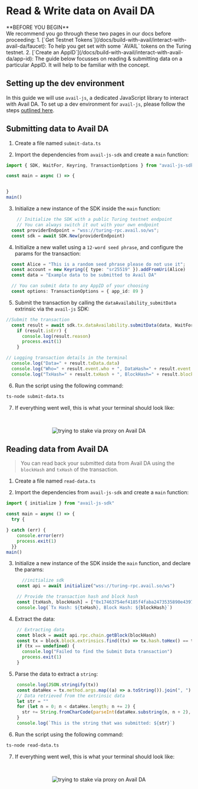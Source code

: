 
# Read & Write data on Avail DA

<Callout type="info">
**BEFORE YOU BEGIN**<br/>
We recommend you go through these two pages in our docs before proceeding:
1. [`Get Testnet Tokens`](/docs/build-with-avail/interact-with-avail-da/faucet): To help you get set with some `AVAIL` tokens on the Turing testnet.
2. [`Create an AppID`](/docs/build-with-avail/interact-with-avail-da/app-id): The guide below focusses on reading & submitting data on a particular AppID. It will help
to be familiar with the concept.
</Callout>

## Setting up the dev environment

In this guide we will use `avail-js`, a dedicated JavaScript library to interact with Avail DA.
To set up a dev environment for `avail-js`, please follow the steps [outlined here](/api-reference/avail-node-api#setting-up-the-dev-environment).

## Submitting data to Avail DA

1. Create a file named `submit-data.ts`

2. Import the dependencies from `avail-js-sdk` and create a `main` function:

```typescript
import { SDK, WaitFor, Keyring, TransactionOptions } from "avail-js-sdk"

const main = async () => {


}
main()
```

3. Initialize a new instance of the SDK inside the `main` function:

```typescript
    // Initialize the SDK with a public Turing testnet endpoint
    // You can always switch it out with your own endpoint
  const providerEndpoint = "wss://turing-rpc.avail.so/ws";
  const sdk = await SDK.New(providerEndpoint)
```

4. Initialize a new wallet using a `12-word seed phrase`, and configure the params for the transaction:

```typescript
  const Alice = "This is a random seed phrase please do not use it";
  const account = new Keyring({ type: "sr25519" }).addFromUri(Alice)
  const data = "Example data to be submitted to Avail DA"

  // You can submit data to any AppID of your choosing
  const options: TransactionOptions = { app_id: 89 }
```

5. Submit the transaction by calling the `dataAvailability_submitData` extrinsic via the `avail-js` SDK:

```typescript
//Submit the transaction
  const result = await sdk.tx.dataAvailability.submitData(data, WaitFor.BlockInclusion, account, options)
	if (result.isErr) {
      console.log(result.reason)
      process.exit(1)
    }

// Logging transaction details in the terminal
  console.log("Data=" + result.txData.data)
  console.log("Who=" + result.event.who + ", DataHash=" + result.event.dataHash)
  console.log("TxHash=" + result.txHash + ", BlockHash=" + result.blockHash)
```

6. Run the script using the following command:

```bash
ts-node submit-data.ts
```

7. If everything went well, this is what your terminal should look like:
<br/>
<p align="center">
<img src="/img/r-w/r-w-1.png" alt="trying to stake via proxy on Avail DA"/>
</p>

## Reading data from Avail DA

> You can read back your submitted data from Avail DA using the `blockHash` and `txHash` of the transaction.

1. Create a file named `read-data.ts`

2. Import the dependencies from `avail-js-sdk` and create a `main` function:

```typescript
import { initialize } from "avail-js-sdk"

const main = async () => {
  try {

} catch (err) {
    console.error(err)
    process.exit(1)
  }}
main()
```

3. Initialize a new instance of the SDK inside the `main` function, and declare the params:

```typescript
      //initialize sdk
    const api = await initialize("wss://turing-rpc.avail.so/ws")

    // Provide the transaction hash and block hash
    const [txHash, blockHash] = ["0x17463754ef4185f4faba2473535890e4397aa403830f3b5a77295340b9e7cf56", "0x758036aa0db77bb34f6bf23b9fe290900f203ef4547e46c36fa486adbe6488e8"]
    console.log(`Tx Hash: ${txHash}, Block Hash: ${blockHash}`)
```

4. Extract the data:

```typescript
    // Extracting data
    const block = await api.rpc.chain.getBlock(blockHash)
    const tx = block.block.extrinsics.find((tx) => tx.hash.toHex() == txHash)
    if (tx == undefined) {
      console.log("Failed to find the Submit Data transaction")
      process.exit(1)
    }
```

5. Parse the data to extract a `string`:

```typescript
    console.log(JSON.stringify(tx))
    const dataHex = tx.method.args.map((a) => a.toString()).join(", ")
    // Data retrieved from the extrinsic data
    let str = ""
    for (let n = 0; n < dataHex.length; n += 2) {
      str += String.fromCharCode(parseInt(dataHex.substring(n, n + 2), 16))
    }
    console.log(`This is the string that was submitted: ${str}`)
```

6. Run the script using the following command:

```bash
ts-node read-data.ts
```

7. If everything went well, this is what your terminal should look like:
<br/>
<p align="center">
<img src="/img/r-w/r-w-2.png" alt="trying to stake via proxy on Avail DA"/>
</p>